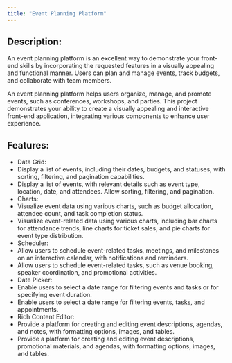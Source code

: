 ```yaml
---
title: "Event Planning Platform"
---
```


## Description:

An event planning platform is an excellent way to demonstrate your front-end skills by incorporating the requested features in a visually appealing and functional manner. Users can plan and manage events, track budgets, and collaborate with team members.

An event planning platform helps users organize, manage, and promote events, such as conferences, workshops, and parties. This project demonstrates your ability to create a visually appealing and interactive front-end application, integrating various components to enhance user experience.

## Features:

-   Data Grid: 
  - Display a list of events, including their dates, budgets, and statuses, with sorting, filtering, and pagination capabilities.
  - Display a list of events, with relevant details such as event type, location, date, and attendees. Allow sorting, filtering, and pagination.
-   Charts: 
  - Visualize event data using various charts, such as budget allocation, attendee count, and task completion status.
  - Visualize event-related data using various charts, including bar charts for attendance trends, line charts for ticket sales, and pie charts for event type distribution.
-   Scheduler: 
  - Allow users to schedule event-related tasks, meetings, and milestones on an interactive calendar, with notifications and reminders.
  - Allow users to schedule event-related tasks, such as venue booking, speaker coordination, and promotional activities.
-   Date Picker: 
  - Enable users to select a date range for filtering events and tasks or for specifying event duration.
  - Enable users to select a date range for filtering events, tasks, and appointments.
-   Rich Content Editor: 
  - Provide a platform for creating and editing event descriptions, agendas, and notes, with formatting options, images, and tables.
  - Provide a platform for creating and editing event descriptions, promotional materials, and agendas, with formatting options, images, and tables.

